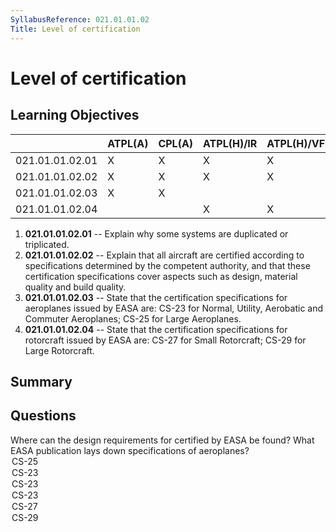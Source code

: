 ```yaml
---
SyllabusReference: 021.01.01.02
Title: Level of certification
---
```


# Level of certification

## Learning Objectives

|                 | ATPL(A) | CPL(A) | ATPL(H)/IR | ATPL(H)/VFR | CPL(H) | IR  | CBIR(A) |
| --------------- | ------- | ------ | ---------- | ----------- | ------ | --- | ------- |
| 021.01.01.02.01 | X       | X      | X          | X           | X      |     |         |
| 021.01.01.02.02 | X       | X      | X          | X           | X      |     |         |
| 021.01.01.02.03 | X       | X      |            |             |        |     |         |
| 021.01.01.02.04 |         |        | X          | X           | X      |     |         |

1. **021.01.01.02.01** -- Explain why some systems are duplicated or
   triplicated.
2. **021.01.01.02.02** -- Explain that all aircraft are certified according to
   specifications determined by the competent authority, and that these
   certification specifications cover aspects such as design, material quality
   and build quality.
3. **021.01.01.02.03** -- State that the certification specifications for
   aeroplanes issued by EASA are: CS-23 for Normal, Utility, Aerobatic and
   Commuter Aeroplanes; CS-25 for Large Aeroplanes.
4. **021.01.01.02.04** -- State that the certification specifications for
   rotorcraft issued by EASA are: CS-27 for Small Rotorcraft; CS-29 for Large
   Rotorcraft.

## Summary

## Questions

<Question id="QJX11PHDQW" lo="021.01.01.02.03">
  <Text variant="oneCorrect">
    Where can the design requirements for <Subject /> certified by EASA be
    found?
  </Text>
  <Text variant="oneCorrect">
    What EASA publication lays down specifications of <Subject />
    aeroplanes?
  </Text>
  <Option subject={[["large aeroplanes"]]}>CS-25</Option>
  <Option subject={[["Normal aeroplanes"]]}>CS-23</Option>
  <Option subject={[["Utility aeroplanes"]]}>CS-23</Option>
  <Option subject={[["Commuter aeroplanes"]]}>CS-23</Option>
  <Option>CS-27</Option>
  <Option>CS-29</Option>
</Question>

